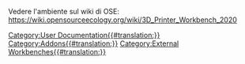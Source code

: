 <languages/>

Vedere l'ambiente sul wiki di OSE:
https://wiki.opensourceecology.org/wiki/3D_Printer_Workbench_2020


[[Category:User Documentation{{#translation:}}]]
[[Category:Addons{{#translation:}}]]
[[Category:External Workbenches{{#translation:}}]]
{{clear}}
